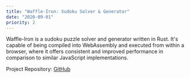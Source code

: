 ```yaml
---
title: "Waffle-Iron: Sudoku Solver & Generator"
date: "2020-09-01"
priority: 2
---
```


Waffle-Iron is a sudoku puzzle solver and generator written in Rust. It's capable of being compiled into WebAssembly and
executed from within a browser, where it offers consistent and improved performance in comparison to similar JavaScript 
implementations.

Project Repository: [GitHub](https://github.com/nxn/waffle-iron)